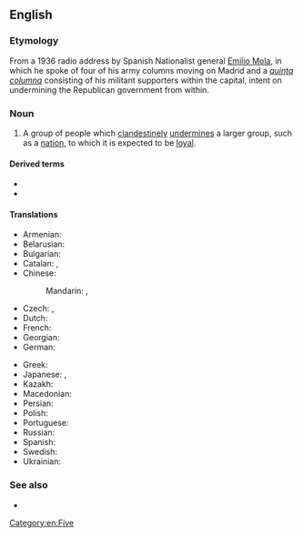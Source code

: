 ==English==
{{wikipedia}}

===Etymology===
From a 1936 radio address by Spanish Nationalist general [[w:Emilio Mola|Emilio Mola]], in which he spoke of four of his army columns moving on Madrid and a ''[[quinta columna]]'' consisting of his militant supporters within the capital, intent on undermining the Republican government from within.

===Noun===
{{en-noun}}

# {{lb|en|dated}} A group of people which [[clandestine]]ly [[undermine]]s a larger group, such as a [[nation]], to which it is expected to be [[loyal]].

====Derived terms====
* {{l|en|fifth columnism}}
* {{l|en|fifth columnist}}

====Translations====
{{trans-top|a group of people which clandestinely undermines a larger group, such as a nation, to which it is expected to be loyal}}
* Armenian: {{t+|hy|հինգերորդ շարասյուն|sc=Armn}}
* Belarusian: {{t|be|пятая калона|f|tr=pjátaja kalóna|sc=Cyrl}}
* Bulgarian: {{t|bg|пета колона|f|tr=péta kolóna|sc=Cyrl}}
* Catalan: {{t|ca|cinquena columna|f}}, {{t|ca|quinta columna|f}}
* Chinese:
*: Mandarin: {{t+|cmn|第五縱隊|sc=Hani}}, {{t+|cmn|第五纵队|tr=dì wǔ zòngduì|sc=Hani}}
* Czech: {{t+|cs|pátá kolona|f}}, {{t|cs|vnitřní nepřítel|m}}
* Dutch: {{t|nl|vijfde colonne|m|f}}
* French: {{t+|fr|cinquième colonne|f}}
* Georgian: {{t|ka|მეხუთე კოლონა}}
* German: {{t|de|Fünfte Kolonne|f}}
{{trans-mid}}
* Greek: {{t|el|πέμπτη φάλαγγα|sc=Grek}}
* Japanese: {{t|ja|第五列|tr=だいごれつ, daigoretsu|sc=Jpan}}, {{t|ja|第5列|tr=だいごれつ, daigoretsu|alt=第５列|sc=Jpan}}
* Kazakh: {{t|kk|бесінші лек|sc=Cyrl}}
* Macedonian: {{t|mk|петта колона|f}}
* Persian: {{t|fa|ستون پنجم|tr=sotun panjom|sc=fa-Arab}}
* Polish: {{t+|pl|piąta kolumna|f}}
* Portuguese: {{t|pt|quinta coluna|f}}
* Russian: {{t+|ru|пя́тая коло́нна|f}}
* Spanish: {{t+|es|quinta columna|f}}
* Swedish: {{t+|sv|femtekolonn|c}}
* Ukrainian: {{t|uk|п'ята колона|f|tr=p'játa kolóna|sc=Cyrl}}
{{trans-bottom}}

===See also===
* {{l|en|agent provocateur}}

[[Category:en:Five]]